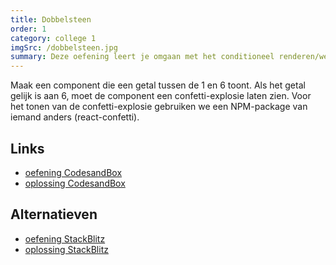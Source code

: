 ```yaml
---
title: Dobbelsteen
order: 1
category: college 1
imgSrc: /dobbelsteen.jpg
summary: Deze oefening leert je omgaan met het conditioneel renderen/weergeven van React-componenten.
---
```


Maak een component die een getal tussen de 1 en 6 toont. Als het getal gelijk is aan 6,
moet de component een confetti-explosie laten zien. Voor het tonen van de confetti-explosie gebruiken
we een NPM-package van iemand anders (react-confetti).

## Links

- [oefening CodesandBox](https://githubbox.com/vnglst/basistraining-react/tree/main/oefeningen/dobbelstenen)
- [oplossing CodesandBox](https://githubbox.com/vnglst/basistraining-react/tree/main/oefeningen/createElement-oplossing)

## Alternatieven

- [oefening StackBlitz](https://stackblitz.com/github/vnglst/basistraining-react/tree/main/oefeningen/dobbelstenen)
- [oplossing StackBlitz](https://stackblitz.com/github/vnglst/basistraining-react/tree/main/oefeningen/dobbelstenen-oplossing)
